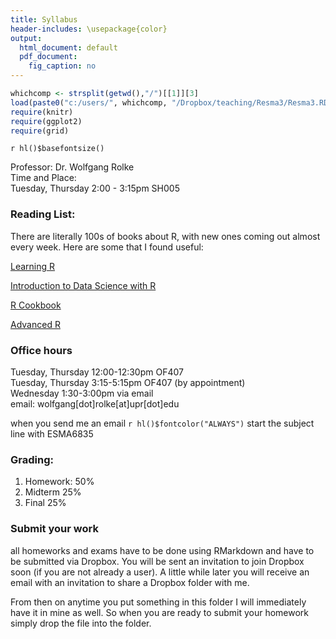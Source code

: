 ```yaml
---
title: Syllabus
header-includes: \usepackage{color} 
output:
  html_document: default
  pdf_document:
    fig_caption: no
---
```

```r
whichcomp <- strsplit(getwd(),"/")[[1]][3]
load(paste0("c:/users/", whichcomp, "/Dropbox/teaching/Resma3/Resma3.RData"))
require(knitr)
require(ggplot2)
require(grid)
```
`r hl()$basefontsize()`

Professor: Dr. Wolfgang Rolke  
Time and Place:  
Tuesday, Thursday 2:00 - 3:15pm  SH005

### Reading List:

There are literally 100s of books about R, with new ones coming out almost every week. Here are some that I found useful:

[Learning R](https://www.amazon.com/Learning-R-Richard-Cotton/dp/1449357105/ref=dp_rm_title_1)

[Introduction to Data Science with R](http://shop.oreilly.com/product/0636920034834.do)

[R Cookbook](https://www.amazon.com/Cookbook-OReilly-Cookbooks-Paul-Teetor/dp/0596809158/ref=dp_rm_title_0)

[Advanced R](https://englianhu.files.wordpress.com/2016/05/advanced-r.pdf)

### Office hours

Tuesday, Thursday 12:00-12:30pm OF407  
Tuesday, Thursday 3:15-5:15pm OF407 (by appointment)  
Wednesday  1:30-3:00pm via email   
email: wolfgang[dot]rolke[at]upr[dot]edu   

when you send me an email `r hl()$fontcolor("ALWAYS")` start the subject line with ESMA6835

### Grading:

1.  Homework: 50%  
2.  Midterm 25%  
3.  Final 25%  

### Submit your work

all homeworks and exams have to be done using RMarkdown and have to be submitted via Dropbox. You will be sent an invitation to join Dropbox soon (if you are not already a user). A little while later you will receive an email with an invitation to share a Dropbox folder with me. 

From then on anytime you put something in this folder I will immediately have it in mine as well. So when you are ready to submit your homework simply drop the file into the folder. 
